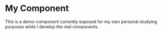 
# My Component

This is a demo-component currently exposed for my own personal studying purposes while I develop the real components.

<Canvas isColumn>
  <Story id="components-demo-component--bob-parr" />
  <Story id="components-demo-component--jjjs" />
</Canvas>

